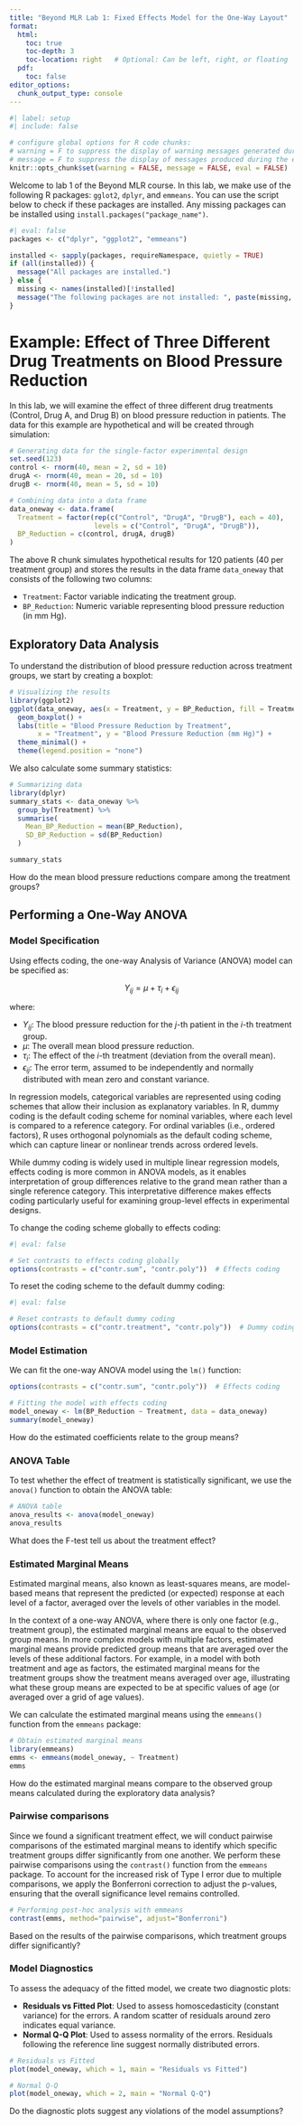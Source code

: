 ```yaml
---
title: "Beyond MLR Lab 1: Fixed Effects Model for the One-Way Layout"
format: 
  html:
    toc: true       
    toc-depth: 3    
    toc-location: right   # Optional: Can be left, right, or floating    
  pdf:
    toc: false      
editor_options:
  chunk_output_type: console
---
```


```r
#| label: setup
#| include: false

# configure global options for R code chunks:
# warning = F to suppress the display of warning messages generated during the execution of code chunks
# message = F to suppress the display of messages produced during the execution of code chunks
knitr::opts_chunk$set(warning = FALSE, message = FALSE, eval = FALSE)
```

Welcome to lab 1 of the Beyond MLR course. In this lab, we make use of the following R packages: `gglot2`, `dplyr`, and `emmeans`. You can use the script below to check if these packages are installed. Any missing packages can be installed using `install.packages("package_name")`. 

```r
#| eval: false
packages <- c("dplyr", "ggplot2", "emmeans")

installed <- sapply(packages, requireNamespace, quietly = TRUE)
if (all(installed)) {
  message("All packages are installed.")
} else {
  missing <- names(installed)[!installed]
  message("The following packages are not installed: ", paste(missing, collapse = ", "))
}
```

# Example: Effect of Three Different Drug Treatments on Blood Pressure Reduction

In this lab, we will examine the effect of three different drug treatments (Control, Drug A, and Drug B) on blood pressure reduction in patients. The data for this example are hypothetical and will be created through simulation:

```r
# Generating data for the single-factor experimental design
set.seed(123)
control <- rnorm(40, mean = 2, sd = 10)
drugA <- rnorm(40, mean = 20, sd = 10)
drugB <- rnorm(40, mean = 5, sd = 10)

# Combining data into a data frame
data_oneway <- data.frame(
  Treatment = factor(rep(c("Control", "DrugA", "DrugB"), each = 40),
                     levels = c("Control", "DrugA", "DrugB")),
  BP_Reduction = c(control, drugA, drugB)
)
```

The above R chunk simulates hypothetical results for 120 patients (40 per treatment group) and stores the results in the data frame `data_oneway` that consists of the following two columns:

* `Treatment`: Factor variable indicating the treatment group.
* `BP_Reduction`: Numeric variable representing blood pressure reduction (in mm Hg).

## Exploratory Data Analysis

To understand the distribution of blood pressure reduction across treatment groups, we start by creating a boxplot:

```r
# Visualizing the results
library(ggplot2)
ggplot(data_oneway, aes(x = Treatment, y = BP_Reduction, fill = Treatment)) +
  geom_boxplot() +
  labs(title = "Blood Pressure Reduction by Treatment",
       x = "Treatment", y = "Blood Pressure Reduction (mm Hg)") +
  theme_minimal() +
  theme(legend.position = "none")
```

We also calculate some summary statistics:

```r
# Summarizing data
library(dplyr)
summary_stats <- data_oneway %>%
  group_by(Treatment) %>%
  summarise(
    Mean_BP_Reduction = mean(BP_Reduction),
    SD_BP_Reduction = sd(BP_Reduction)
  )

summary_stats
```

::: {.callout-important icon=false title="Question"}
How do the mean blood pressure reductions compare among the treatment groups?
:::

## Performing a One-Way ANOVA

### Model Specification

Using effects coding, the one-way Analysis of Variance (ANOVA) model can be specified as:


$$
Y_{ij} = \mu + \tau_i + \epsilon_{ij}
$$

where:

- $Y_{ij}$: The blood pressure reduction for the $j$-th patient in the $i$-th treatment group.
- $\mu$: The overall mean blood pressure reduction.
- $\tau_i$: The effect of the $i$-th treatment (deviation from the overall mean).
- $\epsilon_{ij}$: The error term, assumed to be independently and normally distributed with mean zero and constant variance.

::: {#nte-codings .callout-note title="Coding schemes for categorical variables"}
In regression models, categorical variables are represented using coding schemes that allow their inclusion as explanatory variables. In R, dummy coding is the default coding scheme for nominal variables, where each level is compared to a reference category. For ordinal variables (i.e., ordered factors), R uses orthogonal polynomials as the default coding scheme, which can capture linear or nonlinear trends across ordered levels.

While dummy coding is widely used in multiple linear regression models, effects coding is more common in ANOVA models, as it enables interpretation of group differences relative to the grand mean rather than a single reference category. This interpretative difference makes effects coding particularly useful for examining group-level effects in experimental designs. 

To change the coding scheme globally to effects coding:
```r
#| eval: false

# Set contrasts to effects coding globally
options(contrasts = c("contr.sum", "contr.poly"))  # Effects coding
```

To reset the coding scheme to the default dummy coding:
```r
#| eval: false

# Reset contrasts to default dummy coding
options(contrasts = c("contr.treatment", "contr.poly"))  # Dummy coding
```
:::

### Model Estimation

We can fit the one-way ANOVA model using the `lm()` function:

```r
options(contrasts = c("contr.sum", "contr.poly"))  # Effects coding

# Fitting the model with effects coding
model_oneway <- lm(BP_Reduction ~ Treatment, data = data_oneway)
summary(model_oneway)
```

::: {.callout-important icon=false title="Question"}
How do the estimated coefficients relate to the group means?
:::

### ANOVA Table

To test whether the effect of treatment is statistically significant, we use the `anova()` function to obtain the ANOVA table:

```r
# ANOVA table
anova_results <- anova(model_oneway)
anova_results
```

::: {.callout-important icon=false title="Question"}
What does the F-test tell us about the treatment effect?
:::

### Estimated Marginal Means

Estimated marginal means, also known as least-squares means, are model-based means that represent the predicted (or expected) response at each level of a factor, averaged over the levels of other variables in the model.

In the context of a one-way ANOVA, where there is only one factor (e.g., treatment group), the estimated marginal means are equal to the observed group means. In more complex models with multiple factors, estimated marginal means provide predicted group means that are averaged over the levels of these additional factors. For example, in a model with both treatment and age as factors, the estimated marginal means for the treatment groups show the treatment means averaged over age, illustrating what these group means are expected to be at specific values of age (or averaged over a grid of age values).

We can calculate the estimated marginal means using the `emmeans()` function from the `emmeans` package:

```r
# Obtain estimated marginal means
library(emmeans)
emms <- emmeans(model_oneway, ~ Treatment)
emms
```

::: {.callout-important icon=false title="Question"}
How do the estimated marginal means compare to the observed group means calculated during the exploratory data analysis?
:::

### Pairwise comparisons

Since we found a significant treatment effect, we will conduct pairwise comparisons of the estimated marginal means to identify which specific treatment groups differ significantly from one another. We perform these pairwise comparisons using the `contrast()` function from the `emmeans` package. To account for the increased risk of Type I error due to multiple comparisons, we apply the Bonferroni correction to adjust the p-values, ensuring that the overall significance level remains controlled.

```r
# Performing post-hoc analysis with emmeans
contrast(emms, method="pairwise", adjust="Bonferroni")

```

::: {.callout-important icon=false title="Question"}
Based on the results of the pairwise comparisons, which treatment groups differ significantly?
:::

### Model Diagnostics

To assess the adequacy of the fitted model, we create two diagnostic plots:

- **Residuals vs Fitted Plot**: Used to assess homoscedasticity (constant variance) for the errors. A random scatter of residuals around zero indicates equal variance.
- **Normal Q-Q Plot**: Used to assess normality of the errors. Residuals following the reference line suggest normally distributed errors.



```r
# Residuals vs Fitted
plot(model_oneway, which = 1, main = "Residuals vs Fitted")

# Normal Q-Q
plot(model_oneway, which = 2, main = "Normal Q-Q")
```

::: {.callout-important icon=false title="Question"}
Do the diagnostic plots suggest any violations of the model assumptions?
:::

<!-- 
### Reporting
> A one-way ANOVA was conducted to compare the effect of three treatments on blood pressure reduction. There was a statistically significant effect of treatment on blood pressure reduction [F(2, 117) = 43.71, p < 0.001]. Estimated marginal means indicated that Drug A (M = 19.93 mm Hg, 95% CI = [17.11 mm Hg, 22.76 mm Hg]) resulted in significantly greater blood pressure reduction than both the Control group (M = 2.45 mm Hg, 95% CI = [-0.37 mm Hg, 5.28 mm Hg], p < 0.001) and Drug B (M = 5.08 mm Hg, 95% CI = [2.26 mm Hg, 7.90 mm Hg], p < 0.001). There was no significant difference between the Control group and Drug B (p = 0.586). P-values were adjusted for multiple testing using the Bonferroni correction.
--> 

